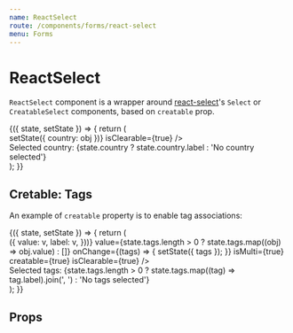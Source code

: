 ```yaml
---
name: ReactSelect
route: /components/forms/react-select
menu: Forms
---
```





# ReactSelect

`ReactSelect` component is a wrapper around [react-select](https://react-select.com/home)'s `Select` or `CreatableSelect` components, based on `creatable` prop.

<Playground>
    <FormsStoryWrapper initialState={{ country: null }}>
        {({ state, setState }) => {
            return (
                <div style={{ width: 400, marginBottom: 200 }}>
                    <Field label="Select your country">
                        <ReactSelect
                            options={[
                                { value: 'Italy', label: 'Italy' },
                                { value: 'spain', label: 'Spain' },
                            ]}
                            value={state.country ? state.country.value : null}
                            onChange={(obj) => setState({ country: obj })}
                            isClearable={true}
                        />
                    </Field>
                    <div>
                        <span style={{ marginRight: 10 }}>Selected country:</span>
                        {state.country ? state.country.label : 'No country selected'}
                    </div>
                </div>
            );
        }}
    </FormsStoryWrapper>
</Playground>

## Cretable: Tags

An example of `creatable` property is to enable tag associations:

<Playground>
    <FormsStoryWrapper initialState={{ tags: [{ value: 'bug', label: 'bug' }] }}>
        {({ state, setState }) => {
            return (
                <div style={{ width: 400, marginBottom: 200 }}>
                    <Field label="Select some tags">
                        <ReactSelect
                            options={['bug', 'help needed', 'production'].map((v) => ({
                                value: v,
                                label: v,
                            }))}
                            value={state.tags.length > 0 ? state.tags.map((obj) => obj.value) : []}
                            onChange={(tags) => {
                                setState({ tags });
                            }}
                            isMulti={true}
                            creatable={true}
                            isClearable={true}
                        />
                    </Field>
                    <div>
                        <span style={{ marginRight: 10 }}>Selected tags:</span>
                        {state.tags.length > 0
                            ? state.tags.map((tag) => tag.label).join(', ')
                            : 'No tags selected'}
                    </div>
                </div>
            );
        }}
    </FormsStoryWrapper>
</Playground>

## Props

<Props of={ReactSelect} />
